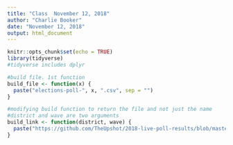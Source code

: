 ```yaml
---
title: "Class  November 12, 2018"
author: "Charlie Booker"
date: "November 12, 2018"
output: html_document
---
```


```r
knitr::opts_chunk$set(echo = TRUE)
library(tidyverse)
#tidyverse includes dplyr
```


```r
#build file. 1st function
build_file <- function(x) {
  paste("elections-poll-", x, ".csv", sep = "")
}
```


```r
#modifying build function to return the file and not just the name
#district and wave are two arguments
build_link <- function(district, wave) {
  paste("https://github.com/TheUpshot/2018-live-poll-results/blob/master/data/elections-poll-", district, "-", wave, ".csv", sep = "")
}
```

